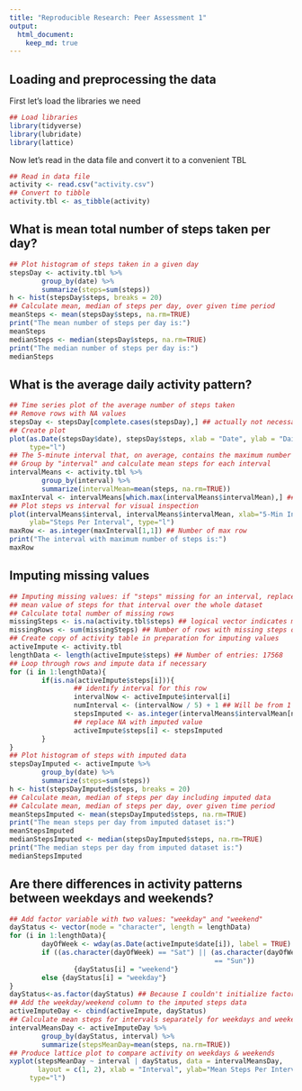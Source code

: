```yaml
---
title: "Reproducible Research: Peer Assessment 1"
output: 
  html_document:
    keep_md: true
---
```



## Loading and preprocessing the data
First let's load the libraries we need
```r
## Load libraries
library(tidyverse)
library(lubridate)
library(lattice)
```

Now let's read in the data file and convert it to a convenient TBL
```r
## Read in data file
activity <- read.csv("activity.csv")
## Convert to tibble
activity.tbl <- as_tibble(activity)
```


## What is mean total number of steps taken per day?
```r
## Plot histogram of steps taken in a given day
stepsDay <- activity.tbl %>%
        group_by(date) %>%
        summarize(steps=sum(steps))
h <- hist(stepsDay$steps, breaks = 20)
## Calculate mean, median of steps per day, over given time period
meanSteps <- mean(stepsDay$steps, na.rm=TRUE)
print("The mean number of steps per day is:") 
meanSteps
medianSteps <- median(stepsDay$steps, na.rm=TRUE)
print("The median number of steps per day is:") 
medianSteps
```


## What is the average daily activity pattern?
```r
## Time series plot of the average number of steps taken
## Remove rows with NA values 
stepsDay <- stepsDay[complete.cases(stepsDay),] ## actually not necessary
## Create plot
plot(as.Date(stepsDay$date), stepsDay$steps, xlab = "Date", ylab = "Daily Steps",
     type="l")
## The 5-minute interval that, on average, contains the maximum number of steps
## Group by "interval" and calculate mean steps for each interval
intervalMeans <- activity.tbl %>%
        group_by(interval) %>%
        summarize(intervalMean=mean(steps, na.rm=TRUE))
maxInterval <- intervalMeans[which.max(intervalMeans$intervalMean),] ## Max row
## Plot steps vs interval for visual inspection
plot(intervalMeans$interval, intervalMeans$intervalMean, xlab="5-Min Interval",
     ylab="Steps Per Interval", type="l")
maxRow <- as.integer(maxInterval[1,1]) ## Number of max row
print("The interval with maximum number of steps is:")
maxRow
```

## Imputing missing values
```r
## Imputing missing values: if "steps" missing for an interval, replace NA with
## mean value of steps for that interval over the whole dataset
## Calculate total number of missing rows
missingSteps <- is.na(activity.tbl$steps) ## logical vector indicates missing
missingRows <- sum(missingSteps) ## Number of rows with missing steps data
## Create copy of activity table in preparation for imputing values
activeImpute <- activity.tbl
lengthData <- length(activeImpute$steps) ## Number of entries: 17568
## Loop through rows and impute data if necessary
for (i in 1:lengthData){
        if(is.na(activeImpute$steps[i])){
                ## identify interval for this row
                intervalNow <- activeImpute$interval[i]
                numInterval <- (intervalNow / 5) + 1 ## Will be from 1 to 388
                stepsImputed <- as.integer(intervalMeans$intervalMean[numInterval])
                ## replace NA with imputed value
                activeImpute$steps[i] <- stepsImputed
        }
}
## Plot histogram of steps with imputed data
stepsDayImputed <- activeImpute %>%
        group_by(date) %>%
        summarize(steps=sum(steps))
h <- hist(stepsDayImputed$steps, breaks = 20)
## Calculate mean, median of steps per day including imputed data
## Calculate mean, median of steps per day, over given time period
meanStepsImputed <- mean(stepsDayImputed$steps, na.rm=TRUE)
print("The mean steps per day from imputed dataset is:")
meanStepsImputed
medianStepsImputed <- median(stepsDayImputed$steps, na.rm=TRUE)
print("The median steps per day from imputed dataset is:")
medianStepsImputed
```

## Are there differences in activity patterns between weekdays and weekends?
```r
## Add factor variable with two values: "weekday" and "weekend"
dayStatus <- vector(mode = "character", length = lengthData)
for (i in 1:lengthData){
        dayOfWeek <- wday(as.Date(activeImpute$date[i]), label = TRUE)
        if ((as.character(dayOfWeek) == "Sat") || (as.character(dayOfWeek) 
                                                   == "Sun"))
                {dayStatus[i] = "weekend"}
        else {dayStatus[i] = "weekday"}
}
dayStatus<-as.factor(dayStatus) ## Because I couldn't initialize factor vector
## Add the weekday/weekend column to the imputed steps data
activeImputeDay <- cbind(activeImpute, dayStatus)
## Calculate mean steps for intervals separately for weekdays and weekends
intervalMeansDay <- activeImputeDay %>%
        group_by(dayStatus, interval) %>%
        summarize(stepsMeanDay=mean(steps, na.rm=TRUE))
## Produce lattice plot to compare activity on weekdays & weekends
xyplot(stepsMeanDay ~ interval | dayStatus, data = intervalMeansDay, 
       layout = c(1, 2), xlab = "Interval", ylab="Mean Steps Per Interval",
     type="l")
```
